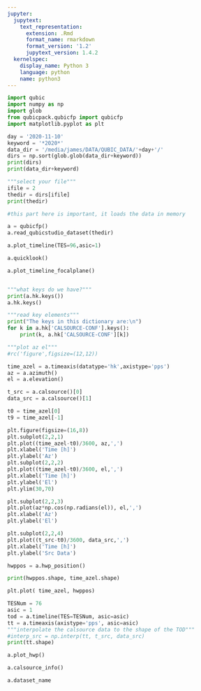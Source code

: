 ```yaml
---
jupyter:
  jupytext:
    text_representation:
      extension: .Rmd
      format_name: rmarkdown
      format_version: '1.2'
      jupytext_version: 1.4.2
  kernelspec:
    display_name: Python 3
    language: python
    name: python3
---
```


```python
import qubic
import numpy as np
import glob
from qubicpack.qubicfp import qubicfp
import matplotlib.pyplot as plt
```

```python
day = '2020-11-10'
keyword = '*2020*'
data_dir = '/media/james/DATA/QUBIC_DATA/'+day+'/'
dirs = np.sort(glob.glob(data_dir+keyword))
print(dirs)
print(data_dir+keyword)
```

```python
"""select your file"""
ifile = 2
thedir = dirs[ifile]
print(thedir)

```

```python
#this part here is important, it loads the data in memory

a = qubicfp()
a.read_qubicstudio_dataset(thedir)
```

```python
a.plot_timeline(TES=96,asic=1)
```

```python
a.quicklook()
```

```python

a.plot_timeline_focalplane()
```

```python

```

```python
"""what keys do we have?"""
print(a.hk.keys())
a.hk.keys()

```

```python
"""read key elements"""
print("The keys in this dictionary are:\n")
for k in a.hk['CALSOURCE-CONF'].keys():
    print(k, a.hk['CALSOURCE-CONF'][k])
```

```python
"""plot az el"""
#rc('figure',figsize=(12,12))

time_azel = a.timeaxis(datatype='hk',axistype='pps')
az = a.azimuth()
el = a.elevation()

t_src = a.calsource()[0]
data_src = a.calsource()[1]

t0 = time_azel[0]
t9 = time_azel[-1]

plt.figure(figsize=(16,8))
plt.subplot(2,2,1)
plt.plot((time_azel-t0)/3600, az,',')
plt.xlabel('Time [h]')
plt.ylabel('Az')
plt.subplot(2,2,2)
plt.plot((time_azel-t0)/3600, el,',')
plt.xlabel('Time [h]')
plt.ylabel('El')
plt.ylim(30,70)

plt.subplot(2,2,3)
plt.plot(az*np.cos(np.radians(el)), el,',')
plt.xlabel('Az')
plt.ylabel('El')

plt.subplot(2,2,4)
plt.plot((t_src-t0)/3600, data_src,',')
plt.xlabel('Time [h]')
plt.ylabel('Src Data')
```

```python
hwppos = a.hwp_position()
```

```python
print(hwppos.shape, time_azel.shape)

plt.plot( time_azel, hwppos)
```

```python
TESNum = 76
asic = 1
tod = a.timeline(TES=TESNum, asic=asic)
tt = a.timeaxis(axistype='pps', asic=asic)
"""interpolate the calsource data to the shape of the TOD"""
#interp_src = np.interp(tt, t_src, data_src)
print(tt.shape)
```

```python
a.plot_hwp()
```

```python
a.calsource_info()
```

```python
a.dataset_name
```

```python

```
